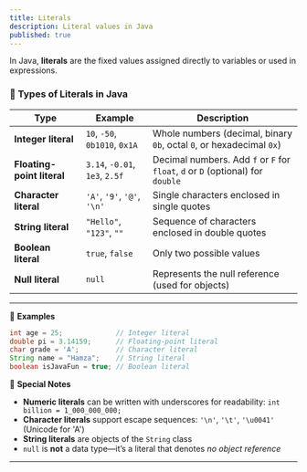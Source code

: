 ```yaml
---
title: Literals  
description: Literal values in Java
published: true  
---
```


In Java, **literals** are the fixed values assigned directly to variables or used in expressions.

### 🔹 Types of Literals in Java

| Type                       | Example                        | Description                                                                     |
| -------------------------- | ------------------------------ | ------------------------------------------------------------------------------- |
| **Integer literal**        | `10`, `-50`, `0b1010`, `0x1A`  | Whole numbers (decimal, binary `0b`, octal `0`, or hexadecimal `0x`)            |
| **Floating-point literal** | `3.14`, `-0.01`, `1e3`, `2.5f` | Decimal numbers. Add `f` or `F` for `float`, `d` or `D` (optional) for `double` |
| **Character literal**      | `'A'`, `'9'`, `'@'`, `'\n'`    | Single characters enclosed in single quotes                                     |
| **String literal**         | `"Hello"`, `"123"`, `""`       | Sequence of characters enclosed in double quotes                                |
| **Boolean literal**        | `true`, `false`                | Only two possible values                                                        |
| **Null literal**           | `null`                         | Represents the null reference (used for objects)                                |

---

🔸 **Examples**

```java
int age = 25;             // Integer literal
double pi = 3.14159;      // Floating-point literal
char grade = 'A';         // Character literal
String name = "Hamza";    // String literal
boolean isJavaFun = true; // Boolean literal
```

🔸 **Special Notes**

* **Numeric literals** can be written with underscores for readability: `int billion = 1_000_000_000;`
* **Character literals** support escape sequences: `'\n'`, `'\t'`, `'\u0041'` (Unicode for 'A')
* **String literals** are objects of the `String` class
* `null` is **not** a data type—it’s a literal that denotes *no object reference*

---
